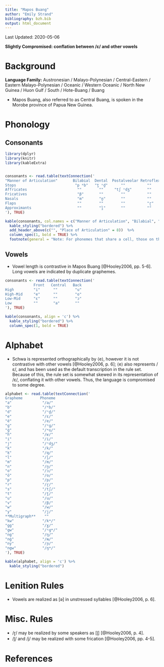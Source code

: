 ```yaml
---
title: "Mapos Buang"
author: "Emily Strand"
bibliography: bzh.bib
output: html_document
---
```


Last Updated: 2020-05-06

**Slightly Compromised: conflation between /ɛ/ and other vowels**

# Background

**Language Family:** Austronesian / Malayo-Polynesian / Central-Eastern / Eastern Malayo-Polynesian / Oceanic / Western Oceanic / North New Guinea / Huon Gulf / South / Hote-Buang / Buang

* Mapos Buang, also referred to as Central Buang, is spoken in the Morobe province of Papua New Guinea.

# Phonology

## Consonants

```r

library(dplyr)
library(knitr)
library(kableExtra)


consonants <- read.table(textConnection('
"Manner of Articulation"       Bilabial  Dental  Postalveolar Retroflex  Palatal  Velar  Labiovelar  Uvular
Stops                           "p ᵐb"   "t̪ ⁿd̪"      ""          ""        ""    "k ᵑɡ"   "kʷ ᵑɡʷ"   "q ᶰɢ"
Affricates                       ""        ""     "tʃ ⁿdʒ"       ""        ""      ""       ""         ""
Fricatives                       "β"       ""        ""          ""        ""      "ɣ"      ""         "ʁ"
Nasals                           "m"       "n̪"       ""          ""        "ɲ"     "ŋ"      "ŋʷ"       "ɴ"
Flaps                            ""        ""        ""          "ɽ"       ""      ""       ""         ""
Approximants                     ""        "l̪"       ""          ""        "j"     ""       "w"        ""
'), TRUE)

kable(consonants, col.names = c("Manner of Articulation", "Bilabial", "Dental", "Palatal", "Retroflex", "Palatal", "Velar", "Labiovelar", "Uvular"), align = 'c') %>%
  kable_styling("bordered") %>%
  add_header_above(c("", "Place of Articulation" = 8))  %>%
  column_spec(1, bold = TRUE) %>%
  footnote(general = "Note: For phonemes that share a cell, those on the left are voiceless and those on the right are voiced.", general_title = "")
```  

## Vowels

* Vowel length is contrastive in Mapos Buang [@Hooley2006, pp. 5-6]. Long vowels are indicated by duplicate graphemes.

```r
consonants <- read.table(textConnection('
             Front   Central   Back
High         "i"      ""        "u"
High-Mid     "e"      ""        "o"
Low-Mid      "ɛ"      ""        "ɔ"
Low          ""       "a"       ""
'), TRUE)

kable(consonants, align = 'c') %>%
  kable_styling("bordered") %>%
  column_spec(1, bold = TRUE)
```

# Alphabet

* Schwa is represented orthographically by ⟨e⟩, however it is not contrastive with other vowels [@Hooley2006, p. 6]; ⟨e⟩ also represents /ɛ/, and has been used as the default transcription in the rule set. Because of this, the rule set is somewhat skewed in its representation of /ɛ/, conflating it with other vowels. Thus, the language is compromised to some degree.

```r

alphabet <- read.table(textConnection('
Grapheme        Phoneme
"a"              "/a/"
"b"              "/ᵐb/"     
"d"              "/ⁿd̪/"
"e"              "/ɛ/"
"ë"              "/e/"
"g"              "/ᵑɡ/"
"ġ"              "/ᶰɢ/"
"h"              "/ʁ/"
"i"              "/i/"
"j"              "/ⁿdʒ/"
"k"              "/k/"
"ḳ"              "/q/"
"l"              "/l̪/"
"m"              "/m/"
"n"              "/n̪/"
"o"              "/ɔ/"
"ö"              "/o/"
"p"              "/p/"
"r"              "/ɽ/"
"s"              "/tʃ/"
"t"              "/t̪/"
"u"              "/u/"
"v"              "/β/"
"w"              "/w/"
"y"              "/j/"
**Multigraph**    ""
"kw"             "/kʷ/"
"gg"             "/ɣ/"
"gw"             "/ᵑɡʷ/"
"ng"             "/ŋ/"
"nġ"             "/ɴ/"
"ny"             "/ɲ/"
"ngw"            "/ŋʷ/"
'), TRUE)

kable(alphabet, align = 'c') %>%
  kable_styling("bordered")
```

# Lenition Rules

* Vowels are realized as [ə] in unstressed syllables [@Hooley2006, p. 6].

# Misc. Rules

* /ɽ/ may be realized by some speakers as [ɭ] [@Hooley2006, p. 4].
* /l̪/ and /j/ may be realized with some frication [@Hooley2006, pp. 4-5].

# References

